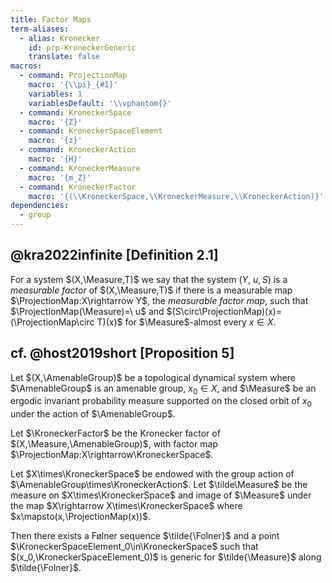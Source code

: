 ```yaml
---
title: Factor Maps
term-aliases:
  - alias: Kronecker
    id: prp-KroneckerGeneric
    translate: false
macros:
  - command: ProjectionMap
    macro: '{\\pi}_{#1}'
    variables: 1
    variablesDefault: '\\vphantom{}'
  - command: KroneckerSpace
    macro: '{Z}'
  - command: KroneckerSpaceElement
    macro: '{z}'
  - command: KroneckerAction
    macro: '{H}'
  - command: KroneckerMeasure
    macro: '{m_Z}'
  - command: KroneckerFactor
    macro: '{(\\KroneckerSpace,\\KroneckerMeasure,\\KroneckerAction)}'
dependencies:
  - group
---
```


::: {#def-MeasurableFactor}
## @kra2022infinite [Definition 2.1]

For a system $(X,\Measure,T)$ we say that the system $(Y,\
u,S)$ is a *measurable factor* of $(X,\Measure,T)$ if there is a measurable map $\ProjectionMap:X\rightarrow Y$, the *measurable factor map*, such that $\ProjectionMap(\Measure)=\
u$ and $(S\circ\ProjectionMap)(x)=(\ProjectionMap\circ T)(x)$ for $\Measure$-almost every $x\in X$.
:::

::: {#prp-KroneckerGeneric}
## cf. @host2019short [Proposition 5]

Let $(X,\AmenableGroup)$ be a topological dynamical system where $\AmenableGroup$ is an amenable group, $x_0\in X$, and $\Measure$ be an ergodic invariant probability measure supported on the closed orbit of $x_0$ under the action of $\AmenableGroup$.

Let $\KroneckerFactor$ be the Kronecker factor of $(X,\Measure,\AmenableGroup)$, with factor map $\ProjectionMap:X\rightarrow\KroneckerSpace$.

Let $X\times\KroneckerSpace$ be endowed with the group action of $\AmenableGroup\times\KroneckerAction$. Let $\tilde\Measure$ be the measure on $X\times\KroneckerSpace$ and image of $\Measure$ under the map $X\rightarrow X\times\KroneckerSpace$ where $x\mapsto(x,\ProjectionMap(x))$.

Then there exists a Følner sequence $\tilde{\Folner}$ and a point $\KroneckerSpaceElement_0\in\KroneckerSpace$ such that $(x_0,\KroneckerSpaceElement_0)$ is generic for $\tilde{\Measure}$ along $\tilde{\Folner}$.

:::